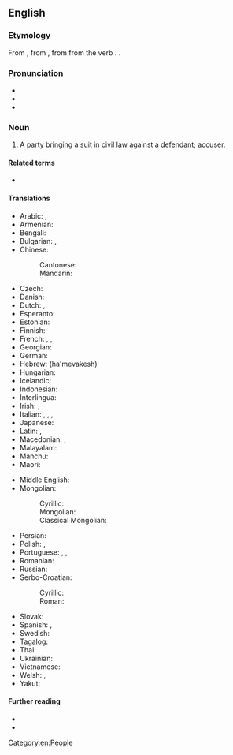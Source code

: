 ==English==
{{wikipedia}}

===Etymology===
From {{inh|en|enm|plaintif}}, from {{der|en|xno|-}}, from {{der|en|fro|plaintif|t=complaining”; ''as a noun,'' “one who complains, a plaintiff}} from the verb {{m|fro|plaindre}}. {{doublet|en|plaintive}}.

===Pronunciation===
* {{IPA|en|/ˈpleɪntɪf/}}
* {{audio|en|LL-Q1860 (eng)-Vealhurl-plaintiff.wav|Audio (UK)}}
* {{rhymes|en|eɪntɪf|s=2}}

===Noun===
{{en-noun}}

# {{lb|en|law|UK|_|historic|otherwise|current}} A [[party]] [[bringing]] a [[suit]] in [[civil law]] against a [[defendant]]; [[accuser]].
#: {{syn|en|actor|claimant|q2=English law|complainant|litigant|pursuer|q5=Scottish law}}
#: {{ant|en|defendant|suspect}}
#: {{hyper|en|litigant|litigator}}
#: {{hypo|en|petitioner|suer}}

====Related terms====
* {{l|en|plaintive}}

====Translations====
{{trans-top|party bringing a suit in civil law against a defendant}}
* Arabic: {{qualifier|indefinite}} {{t|ar|مُدَّعٍ|m}}, {{qualifier|definite}} {{t|ar|اَلْمُدَّعِي}}
* Armenian: {{t+|hy|հայցվոր}}
* Bengali: {{t|bn|মুদ্দই}}
* Bulgarian: {{t+|bg|тъжител|m}}, {{t+|bg|ищец|m}}
* Chinese:
*: Cantonese: {{t|yue|原告|tr=jyun4 gou3}}
*: Mandarin: {{t+|cmn|原告|tr=yuángào}}
* Czech: {{t|cs|žalobce|m}}
* Danish: {{t|da|sagsøger|c}}
* Dutch: {{t+|nl|eiser}}, {{t+|nl|aanklager}}
* Esperanto: {{t|eo|plendanto}}
* Estonian: {{t+|et|hageja}}
* Finnish: {{t+|fi|kantaja}}
* French: {{t+|fr|demandeur}}, {{t+|fr|plaignant|m}}, {{t+|fr|plaignante|f}}
* Georgian: {{t|ka|მოსარჩელე}}
* German: {{t+|de|Kläger|m}}
* Hebrew: {{t|he|המבקש}} (ha'mevakesh)
* Hungarian: {{t+|hu|felperes}}
* Icelandic: {{t|is|stefnandi|m}}
* Indonesian: {{t+|id|penggugat}}
* Interlingua: {{t|ia|demandator}}
* Irish: {{t|ga|éilitheoir|m}}, {{t|ga|gearánaí|m}}
* Italian: {{t+|it|querelante|m}}, {{t|it|parte civile|f}}, {{t+|it|ricorrente|m}}, {{t+|it|attore|m}}
* Japanese: {{t+|ja|原告|tr=げんこく, genkoku}}
* Latin: {{t|la|petītor|m}}, {{t|la|petītrix|f}}
* Macedonian: {{t|mk|тужител|m}}, {{t|mk|жалител|m}}
* Malayalam: {{t+|ml|വാദി}}
* Manchu: {{t|mnc|ᡥᠠᠪᡧᠠᡥᠠ ᠨᡳᠶ᠋ᠠᠯᠮᠠ}}
* Maori: {{t|mi|kaiwhakapae}}
{{trans-mid}}
* Middle English: {{t|enm|actour}}
* Mongolian:
*: Cyrillic: {{t+|mn|заалдагч}}
*: Mongolian: {{t|mn|ᠵᠠᠭ᠋ᠠᠯᠳ᠋ᠤᠭᠴᠢ}}
*: Classical Mongolian: {{t|cmg|ᠵᠠᠭᠠᠯᠳᠤᠭᠰᠠᠨ ᠬᠦ᠋ᠮᠦᠨ}}
* Persian: {{t+|fa|خواهان|tr=xâhân}}
* Polish: {{t+|pl|powód|m}}, {{t|pl|powódka|f}}
* Portuguese: {{t+|pt|querelante|m|f}}, {{t+|pt|acusação|f}}, {{t+|pt|promotoria}}
* Romanian: {{t+|ro|reclamant|m}}
* Russian: {{t+|ru|исте́ц|m}}
* Serbo-Croatian:
*: Cyrillic: {{t|sh|жа̀лилац|m}}
*: Roman: {{t+|sh|žàlilac|m}}
* Slovak: {{t|sk|žalobca|m}}
* Spanish: {{t+|es|demandante}}, {{t+|es|querellante}}
* Swedish: {{t+|sv|kärande|c}}
* Tagalog: {{t|tl|nagsasakdal}}
* Thai: {{t+|th|โจทก์}}
* Ukrainian: {{t|uk|позивач|m}}
* Vietnamese: {{t+|vi|nguyên cáo}}
* Welsh: {{t|cy|achwynydd|m}}, {{t|cy|achwynwr|m}}
* Yakut: {{t|sah|үҥээччи}}
{{trans-bottom}}

====Further reading====
* {{R:Webster 1913}}
* {{R:Century 1911}}

[[Category:en:People]]